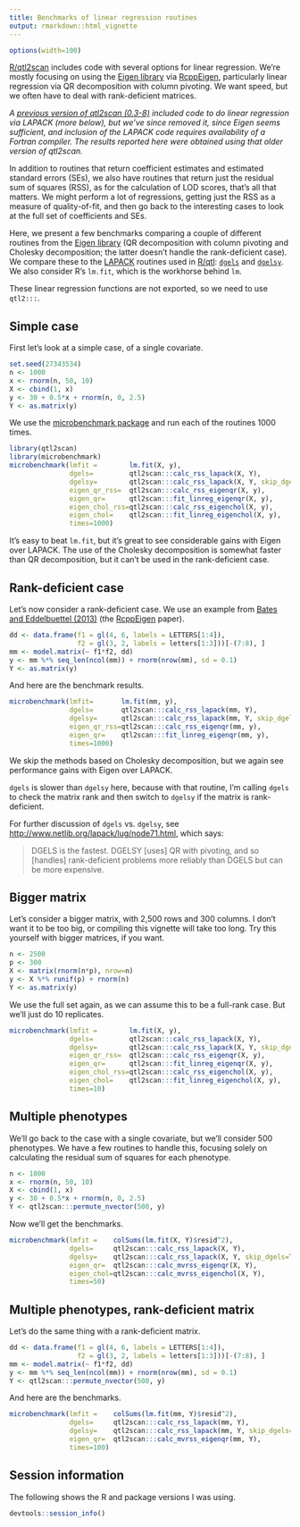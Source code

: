 ```yaml
---
title: Benchmarks of linear regression routines
output: rmarkdown::html_vignette
---
```


```r
options(width=100)
```

[R/qtl2scan](https://github.com/rqtl/qtl2scan) includes code with several
options for linear regression. We're mostly focusing on using the
[Eigen library](http://eigen.tuxfamily.org) via
[RcppEigen](https://github.com/RcppCore/RcppEigen), particularly
linear regression via QR decomposition with column pivoting. We want
speed, but we often have to deal with rank-deficient matrices.

*A [previous version of qtl2scan (0.3-8)](https://github.com/rqtl/qtl2scan/tree/0.3-8)
included code to do linear regression via LAPACK (more below), but
we've since removed it, since Eigen seems sufficient, and inclusion of
the LAPACK code requires availability of a Fortran compiler. The
results reported here were obtained using that older version of
qtl2scan.*

In addition to routines that return coefficient estimates and
estimated standard errors (SEs), we also have routines that return
just the residual sum of squares (RSS), as for the calculation of LOD
scores, that's all that matters. We might perform a lot of
regressions, getting just the RSS as a measure of quality-of-fit, and
then go back to the interesting cases to look at the full set of
coefficients and SEs.

Here, we present a few benchmarks comparing a couple of different
routines from the [Eigen library](http://eigen.tuxfamily.org)
(QR decomposition with column pivoting and Cholesky decomposition; the
latter doesn't handle the rank-deficient case). We compare these to
the [LAPACK](http://www.netlib.org/lapack/) routines used in
[R/qtl](https://rqtl.org):
[`dgels`](http://www.netlib.org/lapack/explore-html/d8/dde/dgels_8f.html)
and
[`dgelsy`](http://www.netlib.org/lapack/explore-html/d6/d4b/dgelsy_8f.html).
We also consider R's `lm.fit`, which is the workhorse behind `lm`.

These linear regression functions are not exported, so we need to use
`qtl2:::`.

## Simple case

First let's look at a simple case, of a single covariate.

```r
set.seed(27343534)
n <- 1000
x <- rnorm(n, 50, 10)
X <- cbind(1, x)
y <- 30 + 0.5*x + rnorm(n, 0, 2.5)
Y <- as.matrix(y)
```

We use the
[microbenchmark package](https://cran.r-project.org/package=microbenchmark)
and run each of the routines 1000 times.

```r
library(qtl2scan)
library(microbenchmark)
microbenchmark(lmfit =        lm.fit(X, y),
               dgels=         qtl2scan:::calc_rss_lapack(X, Y),
               dgelsy=        qtl2scan:::calc_rss_lapack(X, Y, skip_dgels=TRUE),
               eigen_qr_rss=  qtl2scan:::calc_rss_eigenqr(X, y),
               eigen_qr=      qtl2scan:::fit_linreg_eigenqr(X, y),
               eigen_chol_rss=qtl2scan:::calc_rss_eigenchol(X, y),
               eigen_chol=    qtl2scan:::fit_linreg_eigenchol(X, y),
               times=1000)
```

It's easy to beat `lm.fit`, but it's great to see considerable gains
with Eigen over LAPACK. The use of the Cholesky decomposition is
somewhat faster than QR decomposition, but it can't be used in the
rank-deficient case.

## Rank-deficient case

Let's now consider a rank-deficient case. We use an example from
[Bates and Eddelbuettel (2013)](https://www.jstatsoft.org/article/view/v052i05)
(the [RcppEigen](https://github.com/RcppCore/RcppEigen) paper).

```r
dd <- data.frame(f1 = gl(4, 6, labels = LETTERS[1:4]),
                 f2 = gl(3, 2, labels = letters[1:3]))[-(7:8), ]
mm <- model.matrix(~ f1*f2, dd)
y <- mm %*% seq_len(ncol(mm)) + rnorm(nrow(mm), sd = 0.1)
Y <- as.matrix(y)
```

And here are the benchmark results.

```r
microbenchmark(lmfit=       lm.fit(mm, y),
               dgels=       qtl2scan:::calc_rss_lapack(mm, Y),
               dgelsy=      qtl2scan:::calc_rss_lapack(mm, Y, skip_dgels=TRUE),
               eigen_qr_rss=qtl2scan:::calc_rss_eigenqr(mm, y),
               eigen_qr=    qtl2scan:::fit_linreg_eigenqr(mm, y),
               times=1000)
```

We skip the methods based on Cholesky decomposition, but we again see
performance gains with Eigen over LAPACK.

`dgels` is slower than `dgelsy` here, because with that routine, I'm
calling `dgels` to check the matrix rank and then switch to `dgelsy`
if the matrix is rank-deficient.

For further discussion of `dgels` vs. `dgelsy`, see
<http://www.netlib.org/lapack/lug/node71.html>, which says:

> DGELS is the fastest. DGELSY [uses] QR with pivoting, and so
> [handles] rank-deficient problems more reliably than DGELS but can
> be more expensive.

## Bigger matrix

Let's consider a bigger matrix, with 2,500 rows and 300 columns. I
don't want it to be too big, or compiling this vignette will take too
long. Try this yourself with bigger matrices, if you want.

```r
n <- 2500
p <- 300
X <- matrix(rnorm(n*p), nrow=n)
y <- X %*% runif(p) + rnorm(n)
Y <- as.matrix(y)
```

We use the full set again, as we can assume this to be a full-rank
case. But we'll just do 10 replicates.

```r
microbenchmark(lmfit =        lm.fit(X, y),
               dgels=         qtl2scan:::calc_rss_lapack(X, Y),
               dgelsy=        qtl2scan:::calc_rss_lapack(X, Y, skip_dgels=TRUE),
               eigen_qr_rss=  qtl2scan:::calc_rss_eigenqr(X, y),
               eigen_qr=      qtl2scan:::fit_linreg_eigenqr(X, y),
               eigen_chol_rss=qtl2scan:::calc_rss_eigenchol(X, y),
               eigen_chol=    qtl2scan:::fit_linreg_eigenchol(X, y),
               times=10)
```

## Multiple phenotypes

We'll go back to the case with a single covariate, but we'll consider
500 phenotypes. We have a few routines to handle this, focusing
solely on calculating the residual sum of squares for each phenotype.

```r
n <- 1000
x <- rnorm(n, 50, 10)
X <- cbind(1, x)
y <- 30 + 0.5*x + rnorm(n, 0, 2.5)
Y <- qtl2scan:::permute_nvector(500, y)
```

Now we'll get the benchmarks.

```r
microbenchmark(lmfit =    colSums(lm.fit(X, Y)$resid^2),
               dgels=     qtl2scan:::calc_rss_lapack(X, Y),
               dgelsy=    qtl2scan:::calc_rss_lapack(X, Y, skip_dgels=TRUE),
               eigen_qr=  qtl2scan:::calc_mvrss_eigenqr(X, Y),
               eigen_chol=qtl2scan:::calc_mvrss_eigenchol(X, Y),
               times=50)
```


## Multiple phenotypes, rank-deficient matrix

Let's do the same thing with a rank-deficient matrix.

```r
dd <- data.frame(f1 = gl(4, 6, labels = LETTERS[1:4]),
                 f2 = gl(3, 2, labels = letters[1:3]))[-(7:8), ]
mm <- model.matrix(~ f1*f2, dd)
y <- mm %*% seq_len(ncol(mm)) + rnorm(nrow(mm), sd = 0.1)
Y <- qtl2scan:::permute_nvector(500, y)
```

And here are the benchmarks.

```r
microbenchmark(lmfit =    colSums(lm.fit(mm, Y)$resid^2),
               dgels=     qtl2scan:::calc_rss_lapack(mm, Y),
               dgelsy=    qtl2scan:::calc_rss_lapack(mm, Y, skip_dgels=TRUE),
               eigen_qr=  qtl2scan:::calc_mvrss_eigenqr(mm, Y),
               times=100)
```

## Session information

The following shows the R and package versions I was using.

```r
devtools::session_info()
```
